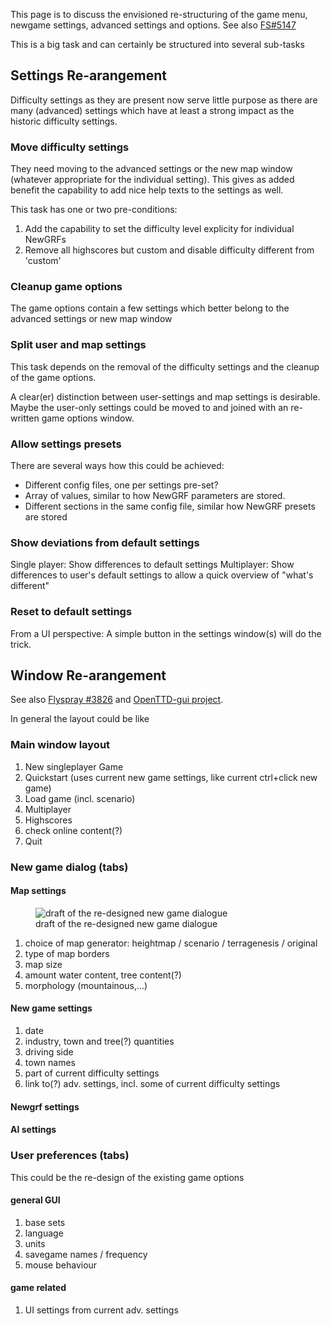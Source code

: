This page is to discuss the envisioned re-structuring of the game menu, newgame settings, advanced settings and options.
See also [http://bugs.openttd.org/task/5147 FS#5147]

This is a big task and can certainly be structured into several sub-tasks

== Settings Re-arangement ==

Difficulty settings as they are present now serve little purpose as there are many (advanced) settings which have at least a strong impact as the historic difficulty settings.

=== Move difficulty settings ===
They need moving to the advanced settings or the new map window (whatever appropriate for the individual setting). This gives as added benefit the capability to add nice help texts to the settings as well.


This task has one or two pre-conditions:
#Add the capability to set the difficulty level explicity for individual NewGRFs
#Remove all highscores but custom and disable difficulty different from 'custom'

=== Cleanup game options ===
The game options contain a few settings which better belong to the advanced settings or new map window

=== Split user and map settings ===
This task depends on the removal of the difficulty settings and the cleanup of the game options.

A clear(er) distinction between user-settings and map settings is desirable. Maybe the user-only settings could be moved to and joined with an re-written game options window.

=== Allow settings presets ===
There are several ways how this could be achieved:
*Different config files, one per settings pre-set? 
*Array of values, similar to how NewGRF parameters are stored.
*Different sections in the same config file, similar how NewGRF presets are stored

=== Show deviations from default settings ===
Single player: Show differences to default settings
Multiplayer: Show differences to user's default settings to allow a quick overview of "what's different"

=== Reset to default settings ===
From a UI perspective: A simple button in the settings window(s) will do the trick.

== Window Re-arangement ==

See also [http://bugs.openttd.org/task/3826 Flyspray #3826] and [http://dev.openttdcoop.org/projects/openttd-gui OpenTTD-gui project].

In general the layout could be like

=== Main window layout ===
# New singleplayer Game
# Quickstart (uses current new game settings, like current ctrl+click new game)
# Load game (incl. scenario)
# Multiplayer
# Highscores
# check online content(?)
# Quit

=== New game dialog (tabs) ===

==== Map settings ====
[[File:en/Development/Design Drafts/Newgame draft.png|frame|draft of the re-designed new game dialogue]]
#choice of map generator: heightmap / scenario / terragenesis / original
#type of map borders
#map size
#amount water content, tree content(?)
#morphology (mountainous,...)
==== New game settings ====
# date
# industry, town and tree(?) quantities
# driving side
# town names
# part of current difficulty settings
# link to(?) adv. settings, incl. some of current difficulty settings
==== Newgrf settings ====
==== AI settings ====

=== User preferences (tabs) ===
This could be the re-design of the existing game options
==== general GUI ====
# base sets
# language
# units
# savegame names / frequency
# mouse behaviour

==== game related ====
# UI settings from current adv. settings